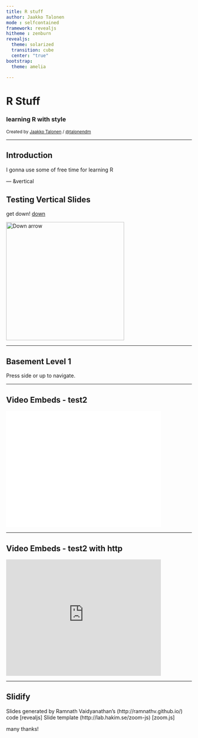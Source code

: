 ```yaml
---
title: R stuff
author: Jaakko Talonen
mode : selfcontained
framework: revealjs
hitheme : zenburn
revealjs:
  theme: solarized
  transition: cube
  center: "true"
bootstrap:
  theme: amelia

---
```


# R Stuff
### learning R with style

<small> Created by [Jaakko Talonen](http://jaakko.me) / [@talonendm](http://twitter.com/jaakkotalonen) </small>

<script src="http://ajax.googleapis.com/ajax/libs/jquery/1.9.1/jquery.min.js"></script>

---

## Introduction

I gonna use some of free time for learning R

--- &vertical

## Testing Vertical Slides

get down! <a href="#" class="navigate-down">down</a>

<a href="#" class="image navigate-down">
  <img width="320" height="320" src="https://github.com/talonendm/pics/blob/master/t2_jpg_Agrocybe_erebia%23001.JPG?raw=true" alt="Down arrow">
</a>

***

## Basement Level 1

Press side or up to navigate.


---

## Video Embeds - test2

<iframe width="420" 
height="315" src="//www.youtube.com/watch?v=F3FJnnZyxYQ" 
frameborder="0" allowfullscreen></iframe>


---

## Video Embeds - test2 with http

<iframe width="420" 
height="315" src="http://www.youtube.com/watch?v=F3FJnnZyxYQ" 
frameborder="0" allowfullscreen></iframe>


---


## Slidify

Slides generated by Ramnath Vaidyanathan's
(http://ramnathv.github.io/)
code [revealjs]
Slide template (http://lab.hakim.se/zoom-js) [zoom.js]

many thanks!



